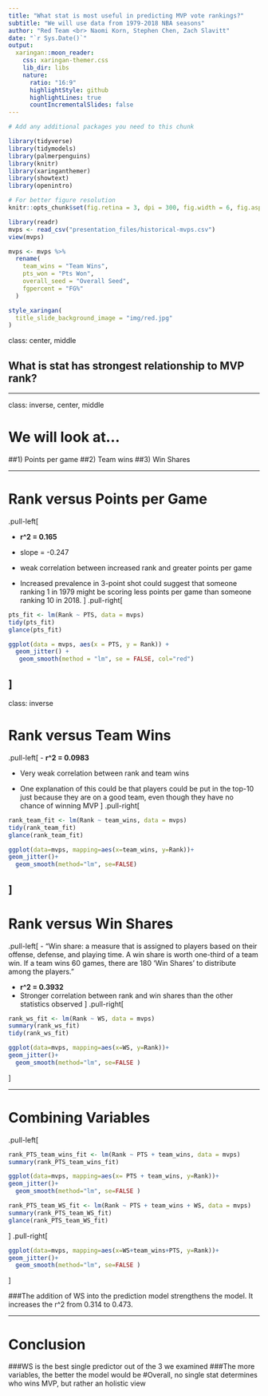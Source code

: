```yaml
---
title: "What stat is most useful in predicting MVP vote rankings?"
subtitle: "We will use data from 1979-2018 NBA seasons"
author: "Red Team <br> Naomi Korn, Stephen Chen, Zach Slavitt"
date: "`r Sys.Date()`"
output:
  xaringan::moon_reader:
    css: xaringan-themer.css
    lib_dir: libs
    nature:
      ratio: "16:9"
      highlightStyle: github
      highlightLines: true
      countIncrementalSlides: false
---
```


```r
# Add any additional packages you need to this chunk

library(tidyverse)
library(tidymodels)
library(palmerpenguins)
library(knitr)
library(xaringanthemer)
library(showtext)
library(openintro)
```

```r
# For better figure resolution
knitr::opts_chunk$set(fig.retina = 3, dpi = 300, fig.width = 6, fig.asp = 0.618, out.width = "80%")
```

```r
library(readr)
mvps <- read_csv("presentation_files/historical-mvps.csv")
view(mvps)

```

```r
mvps <- mvps %>% 
  rename(
    team_wins = "Team Wins",
    pts_won = "Pts Won",
    overall_seed = "Overall Seed",
    fgpercent = "FG%"
  )
```

```r
style_xaringan(
  title_slide_background_image = "img/red.jpg"
)
```


class: center, middle

## What is stat has strongest relationship to MVP rank?

  
---

class: inverse, center, middle

# We will look at...
   ##1) Points per game
   ##2) Team wins
   ##3) Win Shares

---

# Rank versus Points per Game
.pull-left[

- **r^2 = 0.165** 

- slope = -0.247 

- weak correlation between increased rank and greater points per game

- Increased prevalence in 3-point shot could suggest that someone ranking 1 in 1979 might be scoring less points per game than someone ranking 10 in 2018. 
]
.pull-right[
```r
pts_fit <- lm(Rank ~ PTS, data = mvps)
tidy(pts_fit)
glance(pts_fit)
```
```r
ggplot(data = mvps, aes(x = PTS, y = Rank)) +
  geom_jitter() +
   geom_smooth(method = "lm", se = FALSE, col="red")
```
]
---

class: inverse

# Rank versus Team Wins

.pull-left[
- **r^2 = 0.0983**

- Very weak correlation between rank and  team wins

- One explanation of this could be that players could be put in the top-10 just because they are on a good team, even though they have no chance of winning MVP
]
.pull-right[
```r
rank_team_fit <- lm(Rank ~ team_wins, data = mvps)
tidy(rank_team_fit)
glance(rank_team_fit)
```

```r
ggplot(data=mvps, mapping=aes(x=team_wins, y=Rank))+
geom_jitter()+
  geom_smooth(method="lm", se=FALSE)
```
]
---


# Rank versus Win Shares

.pull-left[
- "Win share: a measure that is assigned to players based on their offense, defense, and playing time. A win share is worth one-third of a team win. If a team wins 60 games, there are 180 'Win Shares' to distribute among the players."

- **r^2 = 0.3932**
- Stronger correlation between rank and win shares than the other statistics observed
]
.pull-right[

```r
rank_ws_fit <- lm(Rank ~ WS, data = mvps)
summary(rank_ws_fit)
tidy(rank_ws_fit)
```

```r
ggplot(data=mvps, mapping=aes(x=WS, y=Rank))+
geom_jitter()+
  geom_smooth(method="lm", se=FALSE )
```
]


---

# Combining Variables

.pull-left[
```r
rank_PTS_team_wins_fit <- lm(Rank ~ PTS + team_wins, data = mvps)
summary(rank_PTS_team_wins_fit)
```
```r
ggplot(data=mvps, mapping=aes(x= PTS + team_wins, y=Rank))+
geom_jitter()+
  geom_smooth(method="lm", se=FALSE )
```
```r
rank_PTS_team_WS_fit <- lm(Rank ~ PTS + team_wins + WS, data = mvps)
summary(rank_PTS_team_WS_fit)
glance(rank_PTS_team_WS_fit)
```
]
.pull-right[
```r
ggplot(data=mvps, mapping=aes(x=WS+team_wins+PTS, y=Rank))+
geom_jitter()+
  geom_smooth(method="lm", se=FALSE )
```
]


 ###The addition of WS into the prediction model strengthens the model. It increases the r^2 from 0.314 to 0.473.


---

# Conclusion

  ###WS is the best single predictor out of the 3 we examined
  ###The more variables, the better the model would be
  #Overall, no single stat determines who wins MVP, but rather an holistic view




